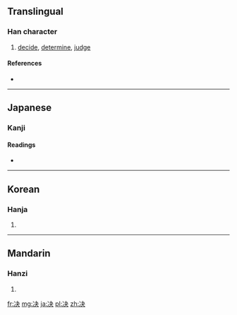 {{also|決}}
==Translingual==

===Han character===
{{Han char|rn=15|rad=冫|as=04|sn=6|four=|canj=戈一木大 (IMDK)}}

# [[decide]], [[determine]], [[judge]]

====References====
* {{Han ref|kx=0131.290|dkj=01617|dj=0294.200|hdz=10295.120|uh=51B3|ud=20915}}

----

==Japanese==

===Kanji===
{{ja-kanji|grade=|rs=冫04}}

====Readings====
* {{ja-readings|on=[[けつ]] (ketsu), [[けち]] (kechi)|kun=[[きめる]] (kimeru), [[さく]] (saku)}}

----

==Korean==

===Hanja===
{{ko-hanja|hangeul=[[결]]|rv=gyeol|mr=kyŏl}}

# {{defn|Korean|sort=冫04}}

----

==Mandarin==

===Hanzi===
{{cmn-hanzi|tra=決|pin=[[jué]] ([[jue2]])|wg=chüeh<sup>2</sup>}}

# {{defn|Mandarin|sort=冫04}}

[[fr:决]]
[[mg:决]]
[[ja:决]]
[[pl:决]]
[[zh:决]]